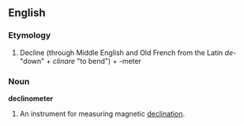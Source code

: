 ==English==
===Etymology===
#Decline (through Middle English and Old French from the Latin ''de-'' "down" + ''clinare'' "to bend") + -meter
===Noun===
'''declinometer'''
#An instrument for measuring magnetic [[wikt:declination|declination]].
